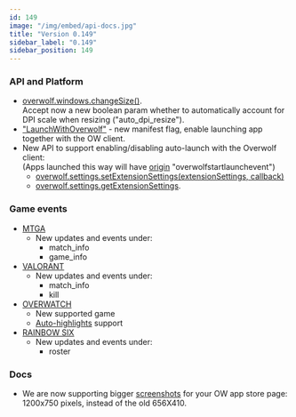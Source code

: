 ```yaml
---
id: 149
image: "/img/embed/api-docs.jpg"
title: "Version 0.149"
sidebar_label: "0.149"
sidebar_position: 149
---
```


### API and Platform

* [overwolf.windows.changeSize()](/api/windows#changesizechangesizeparams-callback).  
  Accept now a new boolean param whether to automatically account for DPI scale when resizing ("auto_dpi_resize").
* ["LaunchWithOverwolf"](/api/manifest#enable-app-auto-launch-with-overwolf) - new manifest flag, enable launching app together with the OW client.
* New API to support enabling/disabling auto-launch with the Overwolf client:  
  (Apps launched this way will have [origin](/api/extensions#the-origin-string) "overwolfstartlaunchevent") 
  * [overwolf.settings.setExtensionSettings(extensionSettings, callback)](/api/settings#setextensionsettingsextensionsettings-callback)
  * [overwolf.settings.getExtensionSettings](/api/settings#getextensionsettingscallback).

### Game events

* [MTGA](/api/games/events/magic-the-gathering-arena)
  * New updates and events under:
    * match_info
    * game_info
* [VALORANT](/api/games/events/valorant)
  * New updates and events under:
    * match_info
    * kill
* [OVERWATCH](/api/games/events/overwatch)
  * New supported game
  * [Auto-highlights](/api/media/replays/auto-highlights) support
* [RAINBOW SIX](/api/games/events/rainbow-six-siege)
  * New updates and events under:
    * roster

### Docs

* We are now supporting bigger [screenshots](/start/submit-your-app/submit-your-app-to-the-store#3-screenshotxjpg) for your OW app store page: 1200x750 pixels, instead of the old 656X410.

